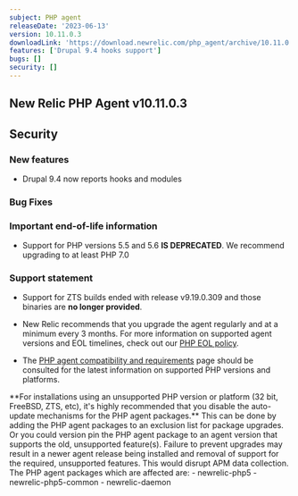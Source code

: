 ```yaml
---
subject: PHP agent
releaseDate: '2023-06-13'
version: 10.11.0.3
downloadLink: 'https://download.newrelic.com/php_agent/archive/10.11.0.3'
features: ['Drupal 9.4 hooks support']
bugs: []
security: []
---
```

## New Relic PHP Agent v10.11.0.3

## Security

### New features

* Drupal 9.4 now reports hooks and modules

### Bug Fixes

### Important end-of-life information

* Support for PHP versions 5.5 and 5.6 **IS DEPRECATED**. We recommend upgrading to at least PHP 7.0

### Support statement

* Support for ZTS builds ended with release v9.19.0.309 and those binaries are **no longer provided**.

* New Relic recommends that you upgrade the agent regularly and at a minimum every 3 months. For more information on supported agent versions and EOL timelines, check out our [PHP EOL policy](https://docs.newrelic.com/docs/apm/agents/php-agent/getting-started/php-agent-eol-policy/).
* The [PHP agent compatibility and requirements](https://docs.newrelic.com/docs/apm/agents/php-agent/getting-started/php-agent-compatibility-requirements/) page should be consulted for the latest information on supported PHP versions and platforms.

<Callout variant="important">
**For installations using an unsupported PHP version or platform (32 bit, FreeBSD, ZTS, etc), it's highly recommended that you disable the auto-update mechanisms for the PHP agent packages.** This can be done by adding the PHP agent packages to an exclusion list for package upgrades. Or you could version pin the PHP agent package to an agent version that supports the old, unsupported feature(s). Failure to prevent upgrades may result in a newer agent release being installed and removal of support for the required, unsupported features. This would disrupt APM data collection.
The PHP agent packages which are affected are:
   - newrelic-php5
   - newrelic-php5-common
   - newrelic-daemon
</Callout>

